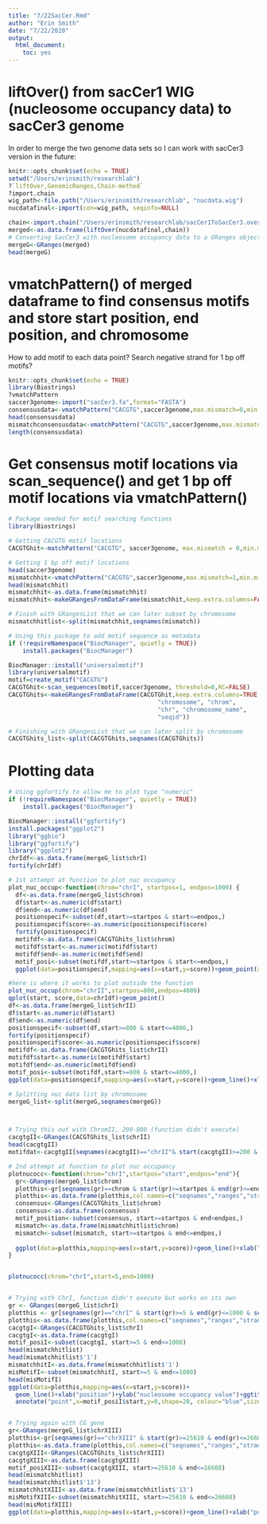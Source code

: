 ```yaml
---
title: "7/22SacCer.Rmd"
author: "Erin Smith"
date: "7/22/2020"
output: 
  html_document:
    toc: yes
---
```

# liftOver() from sacCer1 WIG (nucleosome occupancy data) to sacCer3 genome
In order to merge the two genome data sets so I can work with sacCer3 version in the future:
```r
knitr::opts_chunk$set(echo = TRUE)
setwd("/Users/erinsmith/researchlab") 
?`liftOver,GenomicRanges,Chain-method`
?import.chain
wig_path<-file.path("/Users/erinsmith/researchlab", "nucdata.wig")
nucdatafinal<-import(con=wig_path, seqinfo=NULL)

chain<-import.chain("/Users/erinsmith/researchlab/sacCer1ToSacCer3.over.chain")
merged<-as.data.frame(liftOver(nucdatafinal,chain))
# Converting SacCer3 with nucleosome occupancy data to a GRanges object
mergeG<-GRanges(merged)
head(mergeG)

```
# vmatchPattern() of merged dataframe to find consensus motifs and store start position, end position, and chromosome
How to add motif to each data point? 
Search negative strand for 1 bp off motifs?
```r
knitr::opts_chunk$set(echo = TRUE)
library(Biostrings)
?vmatchPattern
saccer3genome<-import("sacCer3.fa",format="FASTA")
consensusdata<-vmatchPattern("CACGTG",saccer3genome,max.mismatch=0,min.mismatch=0,with.indels=FALSE,fixed=TRUE,algorithm="auto")
head(consensusdata)
mismatchconsensusdata<-vmatchPattern("CACGTG",saccer3genome,max.mismatch=1,min.mismatch=1,with.indels=FALSE,fixed=TRUE,algorithm="auto")
length(consensusdata)

```

# Get consensus motif locations via scan_sequence() and get 1 bp off motif locations via vmatchPattern()
```r
# Package needed for motif searching functions
library(Biostrings)

# Getting CACGTG motif locations
CACGTGhit<-matchPattern("CACGTG", saccer3genome, max.mismatch = 0,min.mismatch = 0,with.indels=FALSE,fixed=TRUE,algorithm="auto")

# Getting 1 bp off motif locations
head(saccer3genome)
mismatchhit<-vmatchPattern("CACGTG",saccer3genome,max.mismatch=1,min.mismatch=1,with.indels=FALSE,fixed=TRUE,algorithm="auto")
head(mismatchhit)
mismatchhit<-as.data.frame(mismatchhit)
mismatchhit<-makeGRangesFromDataFrame(mismatchhit,keep.extra.columns=FALSE,ignore.strand=FALSE,seqinfo=NULL,seqnames.field="group",start.field="start",end.field="end")

# Finish with GRangesList that we can later subset by chromosome
mismatchhitlist<-split(mismatchhit,seqnames(mismatch))

# Using this package to add motif sequence as metadata
if (!requireNamespace("BiocManager", quietly = TRUE))
    install.packages("BiocManager")

BiocManager::install("universalmotif")
library(universalmotif)
motif=create_motif("CACGTG")
CACGTGhit<-scan_sequences(motif,saccer3genome, threshold=0,RC=FALSE)
CACGTGhits<-makeGRangesFromDataFrame(CACGTGhit,keep.extra.columns=TRUE,ignore.strand=FALSE,seqnames.field=c("sequence", "seqname",
                                          "chromosome", "chrom",
                                          "chr", "chromosome_name",
                                          "seqid"))

# Finishing with GRangesList that we can later split by chromosome
CACGTGhits_list<-split(CACGTGhits,seqnames(CACGTGhits))

```

# Plotting data
```r
# Using ggfortify to allow me to plot type "numeric"
if (!requireNamespace("BiocManager", quietly = TRUE))
    install.packages("BiocManager")

BiocManager::install("ggfortify")
install.packages("ggplot2")
library("ggbio")
library("ggfortify")
library("ggplot2")
chrIdf<-as.data.frame(mergeG_list$chrI)
fortify(chrIdf)

# 1st attempt at function to plot nuc occupancy
plot_nuc_occup<-function(chrom="chrI", startpos=1, endpos=1000) {
  df<-as.data.frame(mergeG_list$chrom)
  df$start<-as.numeric(df$start)
  df$end<-as.numeric(df$end)
  positionspecif<-subset(df,start>=startpos & start<=endpos,)
  positionspecif$score<-as.numeric(positionspecif$score)
  fortify(positionspecif)
  motifdf<-as.data.frame(CACGTGhits_list$chrom)
  motifdf$start<-as.numeric(motifdf$start)
  motifdf$end<-as.numeric(motifdf$end)
  motif_posi<-subset(motifdf,start>=startpos & start<=endpos,)
  ggplot(data=positionspecif,mapping=aes(x=start,y=score))+geom_point(alpha=1,size=1)+geom_line()+ylim(0,max(positionspecif$score))#geom_polygon(mapping=aes(x=start,y=0),data=motif_posi)

#here is where it works to plot outside the function
plot_nuc_occup(chrom="chrII",startpos=800,endpos=4000)
qplot(start, score,data=chrIdf)+geom_point()
df<-as.data.frame(mergeG_list$chrII)
df$start<-as.numeric(df$start)
df$end<-as.numeric(df$end)
positionspecif<-subset(df,start>=800 & start<=4000,)
fortify(positionspecif)
positionspecif$score<-as.numeric(positionspecif$score)
motifdf<-as.data.frame(CACGTGhits_list$chrII)
motifdf$start<-as.numeric(motifdf$start)
motifdf$end<-as.numeric(motifdf$end)
motif_posi<-subset(motifdf,start>=800 & start<=4000,)
ggplot(data=positionspecif,mapping=aes(x=start,y=score))+geom_line()+xlim(800,4000)#+geom_polygon(mapping=aes(x=start:end,y=0),data=motif_posi)

# Splitting nuc data list by chromosome
mergeG_list<-split(mergeG,seqnames(mergeG))



# Trying this out with ChromII, 200-800 (function didn't execute)
cacgtgII<-GRanges(CACGTGhits_list$chrII)
head(cacgtgII)
motifdat<-cacgtgII[seqnames(cacgtgII)=="chrII"& start(cacgtgII)>=200 & end(cacgtgII)<=800 & ]

# 2nd attempt at function to plot nuc occupancy
plotnucocc<-function(chrom="chrI",startpos="start",endpos="end"){
  gr<-GRanges(mergeG_list$chrom)
  plotthis<-gr[seqnames(gr)==chrom & start(gr)>=startpos & end(gr)<=endpos & score(gr)]
  plotthis<-as.data.frame(plotthis,col.names=c("seqnames","ranges","strand","group","groupname","score"))
  consensus<-GRanges(CACGTGhits_list$chrom)
  consensus<-as.data.frame(consensus)
  motif_position<-subset(consensus, start>=startpos & end<endpos,)
  mismatch<-as.data.frame(mismatchhitlist$chrom)
  mismatch<-subset(mismatch, start>=startpos & end<=endpos,)
  
  ggplot(data=plotthis,mapping=aes(x=start,y=score))+geom_line()+xlab("position")+ylab("nucleosome occupancy value")+ggtitle("Nucleosome Occupancy Score")+annotate("point",x=motif_position$start,y=0,shape=20, colour="blue",size=3,fill="blue")+annotate("point", x=mismatch$start,y=0,shape=20,colour="light blue",size=3,fill="light blue")+theme_bw()+theme_light()
}


plotnucocc(chrom="chrI",start=5,end=1000)


# Trying with ChrI, function didn't execute but works on its own
gr <- GRanges(mergeG_list$chrI)
plotthis <- gr[seqnames(gr)=="chrI" & start(gr)>=5 & end(gr)<=1000 & score(gr)]
plotthis<-as.data.frame(plotthis,col.names=c("seqnames","ranges","strand","group","groupname","score"))
cacgtgI<-GRanges(CACGTGhits_list$chrI)
cacgtgI<-as.data.frame(cacgtgI)
motif_posiI<-subset(cacgtgI, start>=5 & end<=1000)
head(mismatchhitlist)
head(mismatchhitlist$'1')
mismatchhitI<-as.data.frame(mismatchhitlist$'1') 
misMotifI<-subset(mismatchhitI, start>=5 & end<=1000)
head(misMotifI)
ggplot(data=plotthis,mapping=aes(x=start,y=score))+
  geom_line()+xlab("position")+ylab("nucleosome occupancy value")+ggtitle("Nucleosome Occupancy Score")+
  annotate("point",x=motif_posiI$start,y=0,shape=20, colour="blue",size=3,fill="blue")+annotate("point", x=misMotifI$start,y=0,shape=20,colour="light blue",size=3,fill="light blue")+theme_bw()+theme_light()+scale_colour_manual(values=c("blue","light blue"))


# Trying again with CG gene
gr<-GRanges(mergeG_list$chrXIII)
plotthis<-gr[seqnames(gr)=="chrXIII" & start(gr)>=25610 & end(gr)<=26608 & score(gr)]
plotthis<-as.data.frame(plotthis,col.names=c("seqnames","ranges","strand","group","groupname","score"))
cacgtgXIII<-GRanges(CACGTGhits_list$chrXIII)
cacgtgXIII<-as.data.frame(cacgtgXIII)
motif_posiXIII<-subset(cacgtgXIII, start>=25610 & end<=16608)
head(mismatchhitlist)
head(mismatchhitlist$'13')
mismatchhitXIII<-as.data.frame(mismatchhitlist$'13') 
misMotifXIII<-subset(mismatchhitXIII, start>=25610 & end<=26608)
head(misMotifXIII)
ggplot(data=plotthis,mapping=aes(x=start,y=score))+geom_line()+xlab("position")+ylab("nucleosome occupancy value")+ggtitle("Nucleosome Occupancy Score")+annotate("point",x=motif_posiI$start,y=0,shape=20, colour="blue",size=3,fill="blue")+annotate("point", x=misMotifI$start,y=0,shape=20,colour="light blue",size=3,fill="light blue")+theme_bw()+theme_light()+scale_colour_manual(values=c("blue","light blue"))

```